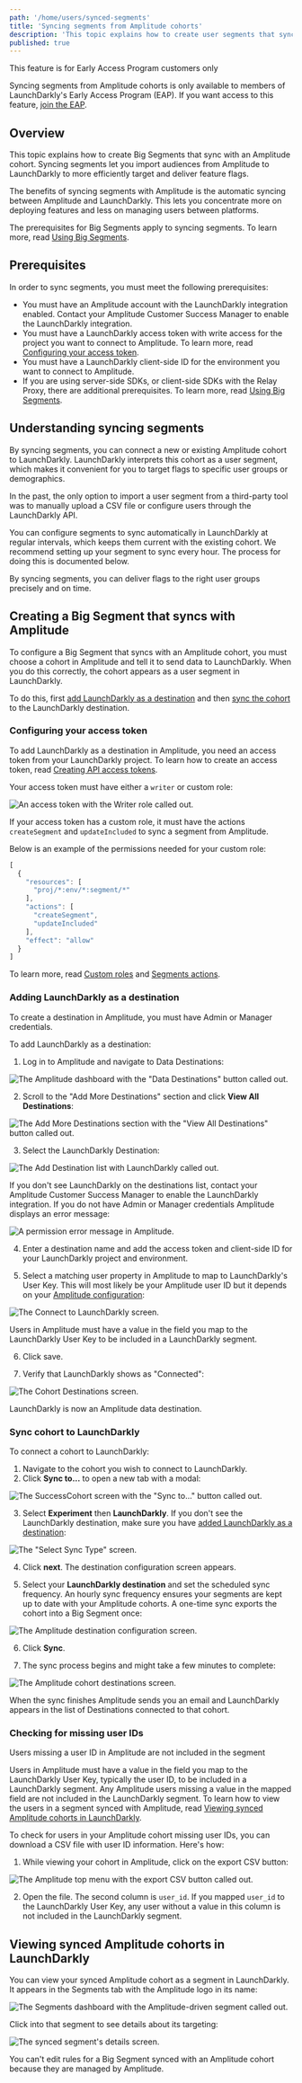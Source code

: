 ```yaml
---
path: '/home/users/synced-segments'
title: 'Syncing segments from Amplitude cohorts'
description: 'This topic explains how to create user segments that sync with an Amplitude cohort.'
published: true
---
```


<Callout intent="info">
  <CalloutTitle>This feature is for Early Access Program customers only</CalloutTitle>
  <CalloutDescription>

Syncing segments from Amplitude cohorts is only available to members of LaunchDarkly's Early Access Program (EAP). If you want access to this feature, [join the EAP](https://docs.google.com/forms/d/e/1FAIpQLScJ5qCC_RZTW9pPSXVZk9HaKzpltNAeoQb2t6gh7dLicwQWQQ/viewform).

  </CalloutDescription>
</Callout>

## Overview

This topic explains how to create Big Segments that sync with an Amplitude cohort. Syncing segments let you import audiences from Amplitude to LaunchDarkly to more efficiently target and deliver feature flags.

The benefits of syncing segments with Amplitude is the automatic syncing between Amplitude and LaunchDarkly.
This lets you concentrate more on deploying features and less on managing users between platforms.

The prerequisites for Big Segments apply to syncing segments. To learn more, read [Using Big Segments](/home/users/big-segments#using-big-segments).

## Prerequisites

In order to sync segments, you must meet the following prerequisites:

- You must have an Amplitude account with the LaunchDarkly integration enabled. Contact your Amplitude Customer Success Manager to enable the LaunchDarkly integration.
- You must have a LaunchDarkly access token with write access for the project you want to connect to Amplitude. To learn more, read [Configuring your access token](#configuring-your-access-token).
- You must have a LaunchDarkly client-side ID for the environment you want to connect to Amplitude.
- If you are using server-side SDKs, or client-side SDKs with the Relay Proxy, there are additional prerequisites. To learn more, read [Using Big Segments](/home/users/big-segments#using-big-segments).

## Understanding syncing segments

By syncing segments, you can connect a new or existing Amplitude cohort to LaunchDarkly. LaunchDarkly interprets this cohort as a user segment, which makes it convenient for you to target flags to specific user groups or demographics.

In the past, the only option to import a user segment from a third-party tool was to manually upload a CSV file or configure users through the LaunchDarkly API.

You can configure segments to sync automatically in LaunchDarkly at regular intervals, which keeps them current with the existing cohort. We recommend setting up your segment to sync every hour. The process for doing this is documented below.

By syncing segments, you can deliver flags to the right user groups precisely and on time.

## Creating a Big Segment that syncs with Amplitude

To configure a Big Segment that syncs with an Amplitude cohort, you must choose a cohort in Amplitude and tell it to send data to LaunchDarkly. When you do this correctly, the cohort appears as a user segment in LaunchDarkly.

To do this, first [add LaunchDarkly as a destination](#adding-launchdarkly-as-a-destination) and then [sync the cohort](#sync-cohort-to-launchdarkly) to the LaunchDarkly destination.

### Configuring your access token

To add LaunchDarkly as a destination in Amplitude, you need an access token from your LaunchDarkly project. To learn how to create an access token, read [Creating API access tokens](/home/account-security/api-access-tokens#creating-api-access-tokens).

Your access token must have either a `writer` or custom role:

![An access token with the Writer role called out.](../../images/create-access-token.png)

If your access token has a custom role, it must have the actions `createSegment` and `updateIncluded` to sync a segment from Amplitude.

Below is an example of the permissions needed for your custom role:

```js
[
  {
    "resources": [
      "proj/*:env/*:segment/*"
    ],
    "actions": [
      "createSegment",
      "updateIncluded"
    ],
    "effect": "allow"
  }
]
```

To learn more, read [Custom roles](https://docs.launchdarkly.com/home/members/custom-roles) and [Segments actions](https://docs.launchdarkly.com/home/members/role-actions#segments-actions).

### Adding LaunchDarkly as a destination

To create a destination in Amplitude, you must have Admin or Manager credentials.

To add LaunchDarkly as a destination:

1. Log in to Amplitude and navigate to Data Destinations:

![The Amplitude dashboard with the "Data Destinations" button called out.](../../images/segments-amplitude-data-destinations.png)

2. Scroll to the "Add More Destinations" section and click **View All Destinations**:

![The Add More Destinations section with the "View All Destinations" button called out.](../../images/segments-amplitude-view-all-destinations.png)

3. Select the LaunchDarkly Destination:

![The Add Destination list with LaunchDarkly called out.](../../images/segments-amplitude-launchdarkly-destination.png)

If you don't see LaunchDarkly on the destinations list, contact your Amplitude Customer Success Manager to enable the LaunchDarkly integration. If you do not have Admin or Manager credentials Amplitude displays an error message:

![A permission error message in Amplitude.](../../images/segment-amplitude-permission-error.png)

4. Enter a destination name and add the access token and client-side ID for your LaunchDarkly project and environment.

5. Select a matching user property in Amplitude to map to LaunchDarkly's User Key. This will most likely be your Amplitude user ID but it depends on your [Amplitude configuration](https://help.amplitude.com/hc/en-us/articles/206404628-Step-2-Identifying-your-users):

![The Connect to LaunchDarkly screen.](../../images/segments-amplitude-configure-destination.png)

Users in Amplitude must have a value in the field you map to the LaunchDarkly User Key to be included in a LaunchDarkly segment.

6. Click save.

7. Verify that LaunchDarkly shows as "Connected":

![The Cohort Destinations screen.](../../images/segments-amplitude-connected-destination.png)

LaunchDarkly is now an Amplitude data destination.

### Sync cohort to LaunchDarkly

To connect a cohort to LaunchDarkly:

1. Navigate to the cohort you wish to connect to LaunchDarkly.
2. Click **Sync to...** to open a new tab with a modal:

![The SuccessCohort screen with the "Sync to..." button called out.](../../images/segments-amplitude-sync.png)

3. Select **Experiment** then **LaunchDarkly**. If you don't see the LaunchDarkly destination, make sure you have [added LaunchDarkly as a destination](#adding-launchdarkly-as-a-destination):

![The "Select Sync Type" screen.](../../images/segments-amplitude-select-sync-type.png)

4. Click **next**. The destination configuration screen appears.

5. Select your **LaunchDarkly destination** and set the scheduled sync frequency. An hourly sync frequency ensures your segments are kept up to date with your Amplitude cohorts. A one-time sync exports the cohort into a Big Segment once:

![The Amplitude destination configuration screen.](../../images/segments-amplitude-destination-config.png)

6. Click **Sync**.

7. The sync process begins and might take a few minutes to complete:

![The Amplitude cohort destinations screen.](../../images/segments-amplitude-cohort-destinations.png)

When the sync finishes Amplitude sends you an email and LaunchDarkly appears in the list of Destinations connected to that cohort.

### Checking for missing user IDs

<Callout intent="info">
<CalloutTitle>Users missing a user ID in Amplitude are not included in the segment</CalloutTitle>
<CalloutDescription>

Users in Amplitude must have a value in the field you map to the LaunchDarkly User Key, typically the user ID, to be included in a LaunchDarkly segment. Any Amplitude users missing a value in the mapped field are not included in the LaunchDarkly segment. To learn how to view the users in a segment synced with Amplitude, read [Viewing synced Amplitude cohorts in LaunchDarkly](/home/users/synced-segments#viewing-synced-amplitude-cohorts-in-launchdarkly).

</CalloutDescription>
</Callout>

To check for users in your Amplitude cohort missing user IDs, you can download a CSV file with user ID information. Here's how:

1. While viewing your cohort in Amplitude, click on the export CSV button:

![The Amplitude top menu with the export CSV button called out.](../../images/segment-amplitude-export-csv.png)

2. Open the file. The second column is `user_id`. If you mapped `user_id` to the LaunchDarkly User Key, any user without a value in this column is not included in the LaunchDarkly segment.

## Viewing synced Amplitude cohorts in LaunchDarkly

You can view your synced Amplitude cohort as a segment in LaunchDarkly. It appears in the Segments tab with the Amplitude logo in its name:

![The Segments dashboard with the Amplitude-driven segment called out.](../../images/segments-amplitude-dashboard-callout.png)

Click into that segment to see details about its targeting:

![The synced segment's details screen.](../../images/segments-amplitude-sync-in-ld.png)

You can't edit rules for a Big Segment synced with an Amplitude cohort because they are managed by Amplitude.

